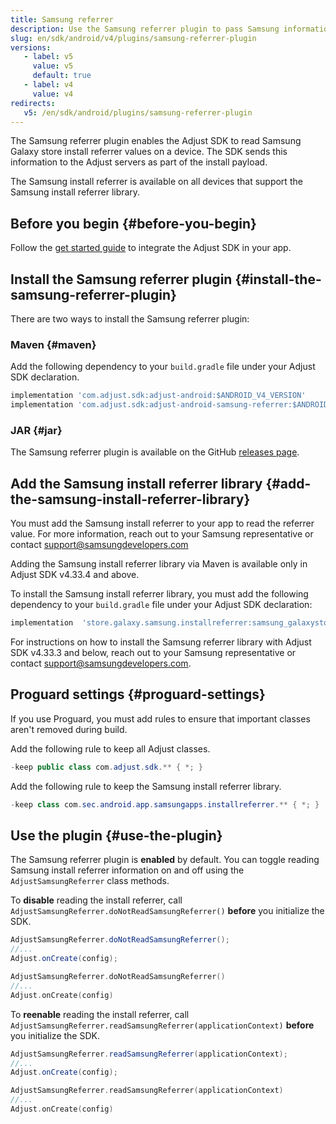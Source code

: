 ```yaml
---
title: Samsung referrer
description: Use the Samsung referrer plugin to pass Samsung information to Adjust.
slug: en/sdk/android/v4/plugins/samsung-referrer-plugin
versions:
   - label: v5
     value: v5
     default: true
   - label: v4
     value: v4
redirects:
   v5: /en/sdk/android/plugins/samsung-referrer-plugin
---
```


The Samsung referrer plugin enables the Adjust SDK to read Samsung Galaxy store install referrer values on a device. The SDK sends this information to the Adjust servers as part of the install payload.

The Samsung install referrer is available on all devices that support the Samsung install referrer library.

## Before you begin {#before-you-begin}

Follow the [get started guide](/en/sdk/android) to integrate the Adjust SDK in your app.

## Install the Samsung referrer plugin {#install-the-samsung-referrer-plugin}

There are two ways to install the Samsung referrer plugin:

### Maven {#maven}

Add the following dependency to your `build.gradle` file under your Adjust SDK declaration.

```groovy
implementation 'com.adjust.sdk:adjust-android:$ANDROID_V4_VERSION'
implementation 'com.adjust.sdk:adjust-android-samsung-referrer:$ANDROID_V4_VERSION'
```

### JAR {#jar}

The Samsung referrer plugin is available on the GitHub [releases page](https://github.com/adjust/android_sdk/releases/latest).

## Add the Samsung install referrer library {#add-the-samsung-install-referrer-library}

You must add the Samsung install referrer to your app to read the referrer value. For more information, reach out to your Samsung representative or contact support@samsungdevelopers.com

<Accordion title="Adjust SDK v4.33.4 and above">

<Callout type="important">

Adding the Samsung install referrer library via Maven is available only in Adjust SDK v4.33.4 and above.

</Callout>

To install the Samsung install referrer library, you must add the following dependency to your `build.gradle` file under your Adjust SDK declaration:

<CodeBlock title="build.gradle">

```groovy
implementation  'store.galaxy.samsung.installreferrer:samsung_galaxystore_install_referrer:3.0.1'
```

</CodeBlock>

</Accordion>

<Accordion title="Adjust SDK v4.33.3 and below">

For instructions on how to install the Samsung referrer library with Adjust SDK v4.33.3 and below, reach out to your Samsung representative or contact support@samsungdevelopers.com.

</Accordion>

## Proguard settings {#proguard-settings}

If you use Proguard, you must add rules to ensure that important classes aren't removed during build.

Add the following rule to keep all Adjust classes.

<CodeBlock title="Proguard.pro">

```java
-keep public class com.adjust.sdk.** { *; }
```

</CodeBlock>

Add the following rule to keep the Samsung install referrer library.

<CodeBlock title="Proguard.pro">

```java
-keep class com.sec.android.app.samsungapps.installreferrer.** { *; }
```

</CodeBlock>

## Use the plugin {#use-the-plugin}

The Samsung referrer plugin is **enabled** by default. You can toggle reading Samsung install referrer information on and off using the `AdjustSamsungReferrer` class methods.

To **disable** reading the install referrer, call `AdjustSamsungReferrer.doNotReadSamsungReferrer()` **before** you initialize the SDK.

<Tabs>
<Tab title="Java" sync="java">

```java
AdjustSamsungReferrer.doNotReadSamsungReferrer();
//...
Adjust.onCreate(config);
```

</Tab>
<Tab title="Kotlin" sync="kotlin" >

```kotlin
AdjustSamsungReferrer.doNotReadSamsungReferrer()
//...
Adjust.onCreate(config)
```

</Tab>
</Tabs>

To **reenable** reading the install referrer, call `AdjustSamsungReferrer.readSamsungReferrer(applicationContext)` **before** you initialize the SDK.

<Tabs>
<Tab title="Java" sync="java">

```java
AdjustSamsungReferrer.readSamsungReferrer(applicationContext);
//...
Adjust.onCreate(config);
```

</Tab>
<Tab title="Kotlin" sync="kotlin" >

```kotlin
AdjustSamsungReferrer.readSamsungReferrer(applicationContext)
//...
Adjust.onCreate(config)
```

</Tab>
</Tabs>
